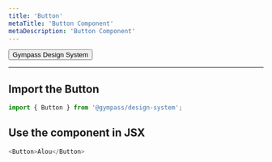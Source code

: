 ```yaml
---
title: 'Button'
metaTitle: 'Button Component'
metaDescription: 'Button Component'
---
```


<Button>Gympass Design System</Button>

---

## Import the Button

```javascript
import { Button } from '@gympass/design-system';
```

## Use the component in JSX

```javascript react-live=true
<Button>Alou</Button>
```

